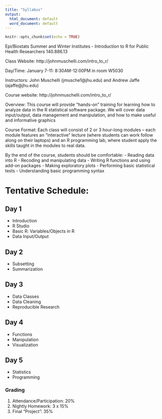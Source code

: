 ```yaml
---
title: "Syllabus"
output:
  html_document: default
  word_document: default
---
```


```r
knitr::opts_chunk$set(echo = TRUE)
```

Epi/Biostats Summer and Winter Institutes - Introduction to R for Public Health Researchers
140.886.13

Class Website: http://johnmuschelli.com/intro_to_r/

Day/Time: January 7-11: 8:30AM-12:00PM in room W5030

Instructors: John Muschelli (jmusche1@jhu.edu) and Andrew Jaffe (ajaffe@jhu.edu) 

Course website: http://johnmuschelli.com/intro_to_r/ 

Overview: This course will provide "hands-on" training for learning how to analyze data in the R statistical software package. We will cover data input/output, data management and manipulation, and how to make useful and informative graphics
 
Course Format: Each class will consist of 2 or 3 hour-long modules – each module features an "interactive" lecture (where students can work follow along on their laptops) and an R programming lab, where student apply the skills taught in the modules to real data. 

By the end of the course, students should be comfortable:
- Reading data into R
- Recoding and manipulating data
- Writing R functions and using add-on packages
- Making exploratory plots
- Performing basic statistical tests
- Understanding basic programming syntax


# Tentative Schedule:

## Day 1

- Introduction 
- R Studio 
- Basic R: Variables/Objects in R
- Data Input/Output 

## Day 2

- Subsetting 
- Summarization 

## Day 3

- Data Classes 
- Data Cleaning
- Reproducible Research 

## Day 4

- Functions
- Manipulation
- Visualization

## Day 5

- Statistics
- Programming




### Grading

1. Attendance/Participation: 20%
2. Nightly Homework: 3 x 15%
3. Final "Project": 35%
